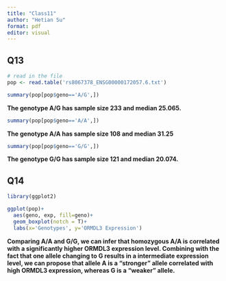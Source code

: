 ```yaml
---
title: "Class11"
author: "Hetian Su"
format: pdf
editor: visual
---
```


## Q13

```r
# read in the file
pop <- read.table('rs8067378_ENSG00000172057.6.txt')
```

```r
summary(pop[pop$geno=='A/G',])
```

**The genotype A/G has sample size 233 and median 25.065.**

```r
summary(pop[pop$geno=='A/A',])
```

**The genotype A/A has sample size 108 and median 31.25**

```r
summary(pop[pop$geno=='G/G',])
```

**The genotype G/G has sample size 121 and median 20.074.**

## Q14

```r
library(ggplot2)
```

```r
ggplot(pop)+
  aes(geno, exp, fill=geno)+
  geom_boxplot(notch = T)+
  labs(x='Genotypes', y='ORMDL3 Expression')
```

**Comparing A/A and G/G, we can infer that homozygous A/A is correlated with a significantly higher ORMDL3 expression level. Combining with the fact that one allele changing to G results in a intermediate expression level, we can propose that allele A is a "stronger" allele correlated with high ORMDL3 expression, whereas G is a "weaker" allele.**
